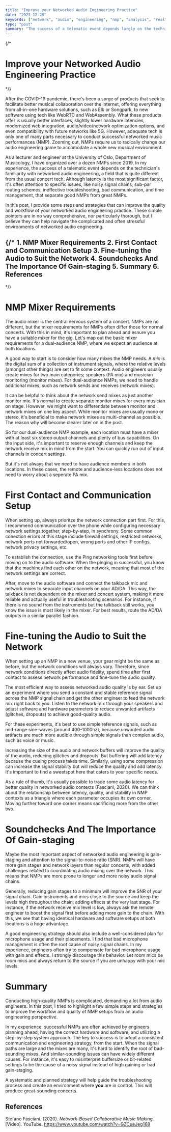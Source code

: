```yaml
---
title: "Improve your Networked Audio Engineering Practice"
date: "2023-12-28"
keywords: ["network", "audio", "engineering", "nmp", "analysis", "realtime", "latency", "research", "telematic", "performance"]
type: "post"
summary: "The success of a telematic event depends largly on the technician's familiarity with networked audio engineering, a field that is very different from usual concert tech. In this post, I share some steps and strategies that can help improve your networked audio engineering practice."
---
```


{/* 
# Improve your Networked Audio Engineering Practice
*/}

After the COVID-19 pandemic, there's been a surge of products that seek to facilitate better musical collaboration over the internet, offering everything from all-in-one hardware solutions, such as <MyLink href="https://elk.audio">Elk</MyLink> or <MyLink href="https://www.songpark.com/company">Songpark</MyLink>, to new software using tech like <MyLink href="https://webrtc.org/">WebRTC</MyLink> and WebAssembly. What these products offer is usually better interfaces, slightly lower hardware latencies, modernized web integration, audio/video/network optimization options, and even compatibility with future networks like 5G. However, adequate tech is only one of many parts necessary to conduct successful networked music performances (NMP). Zooming out, NMPs require us to radically change our audio engineering game to accomodate a whole new musical environment.

As a lecturer and engineer at the University of Oslo, Department of Musicology, I have organized over a dozen NMPs since 2019. In my experience, the success of a telematic event depends on the technician's familiarity with networked audio engineering, a field that is quite different from the usual concert tech. Although latency is the most significant factor, it's often attention to specific issues, like noisy signal chains, sub-par routing schemes, ineffective troubleshooting, bad communication, and time management, that separate good NMPs from great NMPs.

In this post, I provide some steps and strategies that can improve the quality and workflow of your networked audio engineering practice. These simple pointers are in no way comprehensive, nor particularly thorough, but I believe they can help navigate the complicated and often stressful environments of networked audio engineering.

{/* 1. <MyLink type="toc" href="#nmp-mixer-requirements">NMP Mixer Requirements</MyLink>
2. <MyLink type="toc" href="#first-contact-and-communication-setup">First Contact and Communication Setup</MyLink>
3. <MyLink type="toc" href="#fine-tuning-the-audio-to-suit-the-network">Fine-tuning the Audio to Suit the Network</MyLink>
4. <MyLink type="toc" href="#soundchecks-and-the-importance-of-gain-staging">Soundchecks And The Importance Of Gain-staging</MyLink>
5. <MyLink type="toc" href="#summary">Summary</MyLink>
6. <MyLink type="toc" href="#references">References</MyLink> 
---
*/}


# NMP Mixer Requirements

The audio mixer is the central nervous system of a concert. NMPs are no different, but the mixer requirements for NMPs often differ those for normal concerts. With this in mind, it's important to plan ahead and esnure you have a suitable mixer for the gig. Let's map out the basic mixer requirements for a dual-audience NMP, where we expect an audience at both locations.

A good way to start is to consider how many mixes the NMP needs. A _mix_ is the digital sum of a collection of instrument signals, where the relative levels (amongst other things) are set to fit some context. Audio engineers usually create mixes for two main categories; speakers (PA mix) and musician monitoring (monitor mixes). For dual-audience NMPs, we need to handle additional mixes, such as network sends and receives (network mixes).

It can be helpful to think about the network send mixes as just another monitor mix. It's normal to create separate monitor mixes for every musician on stage. However, we might want to differentiate between monitor and network mixes on one key aspect. While monitor mixes are usually mono or stereo, it's beneficial to make network mixes as multi-channel as possible. The reason why will become clearer later on in the post.

<MyImage src="nmp-quality-mixer-req.png" alt="diagram showing how many mixes a basic dual-audience NMP would need." caption="As opposed to normal concerts, NMP audio engineers have to manage and incorporate more mixes into their workflow." />

So for our dual-audience NMP example, each location must have a mixer with at least six stereo output channels and plenty of bus capabilities. On the input side, it's important to reserve enough channels and keep the network receive mix in mind from the start. You can quickly run out of input channels in concert settings.

But it's not always that we need to have audience members in both locations. In these cases, the remote and audience-less locations does not need to worry about a seperate PA mix.

# First Contact and Communication Setup

When setting up, always prioritze the network connection part first. For this, I recommend communication over the phone while configuring necessary network settings together, step-by-step, in synchrony. Some common conection errors at this stage include firewall settings, restricted networks, network ports not forwarded/open, wrong ports and other IP configs, network privacy settings, etc.

To establish the connection, use the Ping networking tools first before moving on to the audio software. When the pinging in successful, you know that the machines find each other on the network, meaning that most of the network settings are correct.

<MyImage src="nmp-quality-laptop.png" alt="diagram showing how to connect talkback, network mixes via an AD/DA to the network." caption="Connect the talkback and network send channels in parallel through a good audio interface for a stable and effective communication system." />

After, move to the audio software and connect the talkback mic and network mixes to separate input channels on your AD/DA. This way, the talkback is not dependent on the mixer and concert system, making it more reliable and actually useful in troubleshooting scenarios. For instance, if there is no sound from the instruments but the talkback still works, you know the issue is most likely in the mixer. For best results, route the AD/DA outputs in a similar parallel fashion.

# Fine-tuning the Audio to Suit the Network

When setting up an NMP in a new venue, your gear might be the same as before, but the network conditions will always vary. Therefore, since network conditions directly affect audio fidelity, spend time after first contact to assess network performance and fine-tune the audio quality.

The most efficient way to assess networked audio quality is by ear. Set up an experiment where you send a constant and stable reference signal across the NMP signal chain and get the other engineer to feed the network mix right back to you. Listen to the network mix through your speakers and adjust software and hardware parameters to reduce unwanted artifacts (glitches, dropouts) to achieve good-quality audio.

For these experiments, it's best to use simple reference signals, such as mid-range sine-waves (around 400-1000hz), because unwanted audio artifacts are much more audible through simple signals than complex audio, such as voice or music.

<MyImage src="nmp-quality-quality-check.png" alt="diagram showing how to send a reference signal through your entire NMP chain to monitor the audio (and network) quality." caption="Send a reference signal through your entire NMP chain to monitor the audio (and network) quality." />

Increasing the size of the audio and network buffers will improve the quality of the audio, reducing glitches and dropouts. But buffering will add latency because the cueing process takes time. Similarly, using some compression can increase the signal stability but will reduce the quality and add latency. It's important to find a sweetspot here that caters to your specific needs.

As a rule of thumb, it's usually possible to trade some audio latency for better quality in networked audio contexts (Fasciani, 2020). We can think about the relationship between latency, quality, and stability in NMP contexts as a triangle where each parameter occupies its own corner. Moving further toward one corner means sacrificing more from the other two.

# Soundchecks And The Importance Of Gain-staging

Maybe the most important aspect of networked audio engineering is gain-staging and attention to the signal-to-noise ratio (SNR). NMPs will have more gain stages and network layers than regular concerts, with added challenges related to coordinating audio mixing over the network. This means that NMPs are more prone to longer and more noisy audio signal chains.

<MyImage
  src="nmp-quality-gain-diagram.png"
  alt="diagram showing how gaining signals with different incoming levels will result."
  caption="Applying more gain to incoming signals where the levels are too low will not improve the SNR. Similarly, if the incoming signals are too hot, reducing the level/gain will not improve signal quality. Image courtesy of https://admiralbumblebee.com/."
/>

Generally, reducing gain stages to a minimum will improve the SNR of your signal chain. Gain instruments and mics close to the source and keep the levels high throughout the chain, adding effects at the very last stage. For instance, if the network receive mix level is low, always ask the remote engineer to boost the signal first before adding more gain to the chain. With this, we see that having identical hardware and software setups at both locations is a huge advantage.

A good engineering strategy should also include a well-considered plan for microphone usage and their placements. I find that bad microphone management is often the root cause of noisy signal chains. In my experience, engineers often try to compensate for bad microphone usage with gain and effects. I strongly discourage this behavior. Let room mics be room mics and always return to the source if you are unhappy with your mic levels.

# Summary

Conducting high-quality NMPs is complicated, demanding a lot from audio engineers. In this post, I tried to highlight a few simple steps and strategies to improve the workflow and quality of NMP setups from an audio engineering perspective.

In my experience, successful NMPs are often achieved by engineers planning ahead, having the correct hardware and software, and utilizing a step-by-step system approach. The key to success is to adopt a consistent communication and engineering strategy, from the start. When the signal paths are large and the mixes are many, it's hard to identify the root of bad-sounding mixes. And similar-sounding issues can have widely different causes. For instance, it's easy to misinterpret buffersize or bit-related settings to be the cause of a noisy signal instead of high gaining or bad gain-staging.

A systematic and planned strategy will help guide the troubleshooting process and create an environment where **you** are in control. This will produce great-sounding concerts.

## References

Stefano Fasciani. (2020). _Network-Based Collaborative Music Making_. [Video]. YouTube. https://www.youtube.com/watch?v=GZCueJeg168
